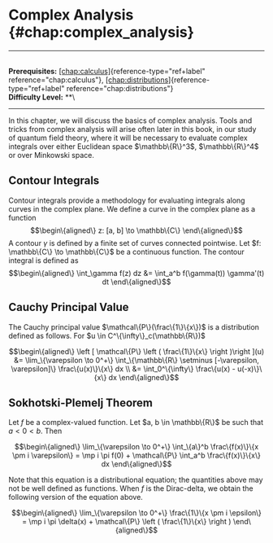 # Complex Analysis \{#chap:complex_analysis\}

------------------------------------------------------------------------

\
**Prerequisites:**
[\[chap:calculus\]](#chap:calculus)\{reference-type="ref+label"
reference="chap:calculus"\},
[\[chap:distributions\]](#chap:distributions)\{reference-type="ref+label"
reference="chap:distributions"\}\
**Difficulty Level:** \*\*\

------------------------------------------------------------------------

In this chapter, we will discuss the basics of complex analysis. Tools
and tricks from complex analysis will arise often later in this book, in
our study of quantum field theory, where it will be necessary to
evaluate complex integrals over either Euclidean space $\mathbb\{R\}^3$,
$\mathbb\{R\}^4$ or over Minkowski space.

## Contour Integrals

Contour integrals provide a methodology for evaluating integrals along
curves in the complex plane. We define a curve in the complex plane as a
function $$\begin\{aligned\}
z: [a, b] \to \mathbb\{C\}
\end\{aligned\}$$ A contour $\gamma$ is defined by a finite set of curves
connected pointwise. Let $f: \mathbb\{C\} \to \mathbb\{C\}$ be a continuous
function. The contour integral is defined as $$\begin\{aligned\}
\int_\gamma f(z) dz &= \int_a^b f(\gamma(t)) \gamma'(t) dt
\end\{aligned\}$$

## Cauchy Principal Value

The Cauchy principal value $\mathcal\{P\}(\frac\{1\}\{x\})$ is a distribution
defined as follows. For $u \in C^\{\infty\}_c(\mathbb\{R\})$

$$\begin\{aligned\}
    \left [ \mathcal\{P\} \left ( \frac\{1\}\{x\} \right )\right ](u) &= \lim_\{\varepsilon \to 0^+\} \int_\{\mathbb\{R\} \setminus [-\varepsilon, \varepsilon]\} \frac\{u(x)\}\{x\} dx  \\
    &= \int_0^\{\infty\} \frac\{u(x) - u(-x)\}\{x\} dx 
\end\{aligned\}$$

## Sokhotski-Plemelj Theorem

Let $f$ be a complex-valued function. Let $a, b \in \mathbb\{R\}$ be such
that $a < 0 < b$. Then

$$\begin\{aligned\}
    \lim_\{\varepsilon \to 0^+\} \int_\{a\}^b \frac\{f(x)\}\{x \pm i \varepsilon\} = \mp i \pi f(0) + \mathcal\{P\} \int_a^b \frac\{f(x)\}\{x\} dx
\end\{aligned\}$$

Note that this equation is a distributional equation; the quantities
above may not be well defined as functions. When $f$ is the Dirac-delta,
we obtain the following version of the equation above.

$$\begin\{aligned\}
    \lim_\{\varepsilon \to 0^+\} \frac\{1\}\{x \pm i \epsilon\} = \mp i \pi \delta(x) + \mathcal\{P\} \left ( \frac\{1\}\{x\} \right )
\end\{aligned\}$$
